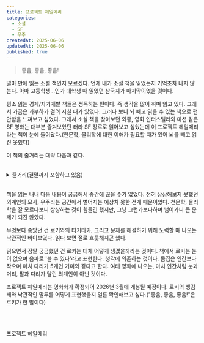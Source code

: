 ```yaml
---
title: 프로젝트 헤일메리
categories:
  - 소설
  - SF
  - 우주
createdAt: 2025-06-06
updatedAt: 2025-06-06
published: true
---
```


> 좋음, 좋음, 좋음!

얼마 만에 읽는 소설 책인지 모르겠다. 언제 내가 소설 책을 읽었는지 기억조차 나지 않는다. 아마 고등학생...인가 대학생 때 읽었던 삼국지가 마지막이었을 것이다.

평소 읽는 경제/자기개발 책들은 정독하는 편이다. 즉 생각을 많이 하며 읽고 있다. 그래서 가끔은 과부하가 걸려 지칠 때가 있었다. 그러다 보니 뇌 빼고 읽을 수 있는 책으로 편안함을 느껴보고 싶었다. 그래서 소설 책을 찾아보던 와중, 영화 인터스텔라와 마션 같은 SF 영화는 대부분 즐겨보았던 터라 SF 장르로 읽어보고 싶었는데 이 프로젝트 헤일메리라는 책이 눈에 들어왔다.(천문학, 물리학에 대한 이해가 필요할 때가 있어 뇌를 빼고 읽진 못했다)

이 책의 줄거리는 대략 다음과 같다.

<br />

<details>
  <summary>줄거리(결말까지 포함하고 있음)</summary>
  <div style={{ padding: 12 }}>
    세계는 태양의 밝기가 줄어들고 있음을 알게 된다. 이로 인해 얼어 붙을 지구를 구할 프로젝트를 구성한다. 여기에 한 때 잘 나갔던
    과학자 라일랜드 그레이스는 과거에 썼던 논문으로 인해 이 프로젝트에 참여하게 된다.

    범인은 외계 생명체인 아스트로파지. 생명체이지만 눈도 없고 팔, 다리도 없다. 그저 아주 작은 점이다. 이 아스트로파지는 열 에너지를 먹이로 삼는다. 이 아스트로파지가 태양에서 번식을 하고 있는 것이다. 이로 인해 태양의 밝기가 줄어들었고, 지구는 앞으로 26년 내에 얼어 붙을 위기에 처한다.

    아스트로파지는 8광년 이내의 별들을 감염시키기도 하는데, 신기하게도 타우세티라는 별은 전혀 감염되지 않았다. 타우세티가 감염되지 않은 이유를 밝혀내면 지구를 구할 수 있을 것이다. 주인공과 일행들은 아스트로파지를 연료 삼아 우주선을 만들고 타우세티로 가서 비밀을 파헤치고자 한다.

    근데 타우세티에 도착하니 웬 커다란 물체가 보인다. 외계인의 우주선이다. 광활한 우주에서 우주선을 만날 확률은 정말 극악이다. 같은 이유로 타우세티에 도착했을 것이다.

    과학자이자 지구인 그레이스, 엔지니어이자 에리디언(소설에서 이 외계인을 칭하는 말) 로키는 서로의 특기를 이용해 난관을 헤쳐나가고 타우세티의 비밀을 알게 된다.(그레이스와 로키의 일행들은 타우세티로 오는 과정에서 모두 죽었다) 타우세티에는 아스트로파지를 먹이로 삼는 타우메바가 존재했던 것이다. 이 생명체를 가져가면 고향을 구할 수 있을 것이다.

    그렇게 각자 고향으로 출발하고 난 후, 문제가 발생한다. 아주 단단한 물체로 이루어진 상자에 담긴 타우메바가 상자 밖으로 새어 나와서 우주선의 연료인 아스트로파지를 잡아먹고 있는 것이다. 과학자인 지구인 그레이스는 이 현상의 이유를 알아내어 우주선의 연료가 모두 바닥나는 것을 막을 수 있었다. 하지만 엔지니어인 로키는 모를 것이다.

    로키를 구하러 간다면 식량이 부족해 지구로 돌아갈 수 없다는 것을 알지만, 그를 구하러 향한다.(지구를 구할 타우메바는 작은 우주선으로 이미 보내 놓은 상태) 그레이스는 마침내 로키의 우주선을 구하고 로키의 고향으로 향한다.

    시간이 흘러 나이가 든 그레이스는 다시 밝아진 지구를 그리워하며, 그리고 로키 고향의 교실에서 수업을 진행하며 이야기가 마무리된다.

  </div>
</details>

<br />

책을 읽는 내내 다음 내용이 궁금해서 중간에 끊을 수가 없었다. 전혀 상상해보지 못했던 외계인의 묘사, 우주라는 공간에서 벌어지는 예상치 못한 전개 때문이었다. 천문학, 물리학을 잘 모르다보니 상상하는 것이 힘들긴 했지만, 그냥 그런가보다하며 넘어가니 큰 문제가 되진 않았다.

무엇보다 좋았던 건 로키와의 티키타카, 그리고 문제를 해결하기 위해 노력할 때 나오는 낙관적인 바이브였다. 읽다 보면 절로 흐뭇해지곤 했다.

읽으면서 정말 궁금했던 건 로키는 대체 어떻게 생겼을까라는 것이다. 책에서 로키는 눈이 없으며 음파로 '볼 수 있다'라고 표현한다. 청각에 의존하는 것이다. 몸집은 인간보다 작으며 마치 다리가 5개인 거미와 같다고 한다. 여태 영화에 나오는, 마치 인간처럼 눈과 머리, 팔과 다리가 달린 외계인이 아닌 것이다.

프로젝트 헤일메리는 영화화가 확정되어 2026년 3월에 개봉될 예정이다. 로키의 생김새와 낙관적인 말투를 어떻게 표현했을지 얼른 확인해보고 싶다.("좋음, 좋음, 좋음!"은 로키가 한 말이다)

<br />
<br />

<Resource href='https://product.kyobobook.co.kr/detail/S000000479333'>프로젝트 헤일메리</Resource>
